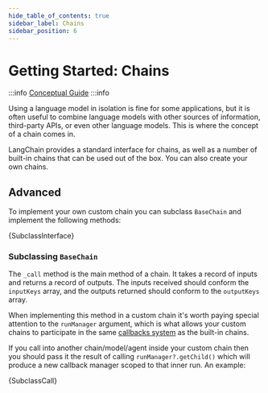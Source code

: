 ```yaml
---
hide_table_of_contents: true
sidebar_label: Chains
sidebar_position: 6
---
```



# Getting Started: Chains

:::info
[Conceptual Guide](https://docs.langchain.com/docs/components/chains)
:::info

Using a language model in isolation is fine for some applications, but it is often useful to combine language models with other sources of information, third-party APIs, or even other language models. This is where the concept of a chain comes in.

LangChain provides a standard interface for chains, as well as a number of built-in chains that can be used out of the box. You can also create your own chains.

<DocCardList />

## Advanced

To implement your own custom chain you can subclass `BaseChain` and implement the following methods:


<CodeBlock language="typescript">{SubclassInterface}</CodeBlock>

### Subclassing `BaseChain`

The `_call` method is the main method of a chain. It takes a record of inputs and returns a record of outputs. The inputs received should conform the `inputKeys` array, and the outputs returned should conform to the `outputKeys` array.

When implementing this method in a custom chain it's worth paying special attention to the `runManager` argument, which is what allows your custom chains to participate in the same [callbacks system](../../production/callbacks/) as the built-in chains.

If you call into another chain/model/agent inside your custom chain then you should pass it the result of calling `runManager?.getChild()` which will produce a new callback manager scoped to that inner run. An example:


<CodeBlock language="typescript">{SubclassCall}</CodeBlock>
